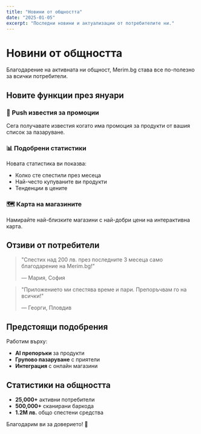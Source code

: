 ```yaml
---
title: "Новини от общността"
date: "2025-01-05"
excerpt: "Последни новини и актуализации от потребителите ни."
---
```


# Новини от общността

Благодарение на активната ни общност, Merim.bg става все по-полезно за всички потребители.

## Новите функции през януари

### 🔔 Push известия за промоции
Сега получавате известия когато има промоция за продукти от вашия список за пазаруване.

### 📊 Подобрени статистики
Новата статистика ви показва:
- Колко сте спестили през месеца
- Най-често купуваните ви продукти
- Тенденции в цените

### 🗺️ Карта на магазините
Намирайте най-близките магазини с най-добри цени на интерактивна карта.

## Отзиви от потребители

> "Спестих над 200 лв. през последните 3 месеца само благодарение на Merim.bg!"
> 
> — Мария, София

> "Приложението ми спестява време и пари. Препоръчвам го на всички!"
> 
> — Георги, Пловдив

## Предстоящи подобрения

Работим върху:
- **AI препоръки** за продукти
- **Групово пазаруване** с приятели
- **Интеграция** с онлайн магазини

## Статистики на общността

- **25,000+** активни потребители
- **500,000+** сканирани баркода
- **1.2M лв.** общо спестени средства

Благодарим ви за доверието! 🙏